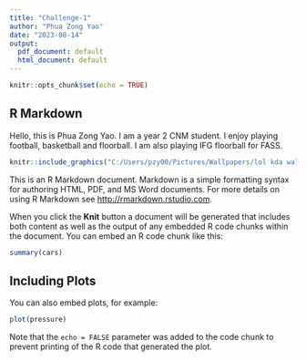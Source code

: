---
title: "Challenge-1"
author: "Phua Zong Yao"
date: "2023-08-14"
output:
  pdf_document: default
  html_document: default
---

```{r setup, include=FALSE}
knitr::opts_chunk$set(echo = TRUE)
```

## R Markdown

Hello, this is Phua Zong Yao. I am a year 2 CNM student. I enjoy playing football, basketball and floorball. I am also playing IFG floorball for FASS. 

```{r, out.height= "350px",out.width= "500px",echo=TRUE,eval=TRUE,fig.cap="KDA League of Legends"}
knitr::include_graphics("C:/Users/pzy00/Pictures/Wallpapers/lol kda wallpaper og.jpg") 
```

This is an R Markdown document. Markdown is a simple formatting syntax for authoring HTML, PDF, and MS Word documents. For more details on using R Markdown see <http://rmarkdown.rstudio.com>.

When you click the **Knit** button a document will be generated that includes both content as well as the output of any embedded R code chunks within the document. You can embed an R code chunk like this:

```{r cars}
summary(cars)
```

## Including Plots

You can also embed plots, for example:

```{r pressure, echo=FALSE}
plot(pressure)
```

Note that the `echo = FALSE` parameter was added to the code chunk to prevent printing of the R code that generated the plot.
